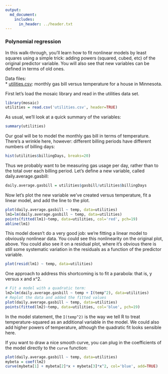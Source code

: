 ```yaml
---
output:
  md_document:
    includes:
      in_header: ../header.txt
---
```


### Polynomial regression

In this walk-through, you'll learn how to fit nonlinear models by least squares using a simple trick: adding powers (squared, cubed, etc) of the original predictor variable.  You will also see that new variables can be defined in terms of old ones.

Data files:  
* [utilities.csv](utilities.csv): monthly gas bill versus temperature for a house in Minnesota.  

First let's load the mosaic library and read in the utilities data set.
```r
library(mosaic)
utilities = read.csv('utilities.csv', header=TRUE)
```

As usual, we'll look at a quick summary of the variables:
```r
summary(utilities)
```

Our goal will be to model the monthly gas bill in terms of temperature.  There's a wrinkle here, however: different billing periods have different numbers of billing days:
```r
hist(utilities$billingDays, breaks=20)
```

Thus we probably want to be measuring gas usage per day, rather than to the total over each billing period.  Let's define a new variable, called daily.average.gasbill:
```r
daily.average.gasbill = utilities$gasbill/utilities$billingDays
```

Now let's plot the new variable we've created versus temperature, fit a linear model, and add the line to the plot.
```r
plot(daily.average.gasbill ~ temp, data=utilities)
lm1=lm(daily.average.gasbill ~ temp, data=utilities)
points(fitted(lm1)~temp, data=utilities, col='red', pch=19)
abline(lm1)
```

This model doesn't do a very good job: we're fitting a linear model to obviously nonlinear data.  You could see this nonlinearity on the original plot, above.  You could also see it on a residual plot, where it's obvious there is still some systematic variation in the residuals as a function of the predictor variable.
```r
plot(resid(lm1) ~ temp, data=utilities)
```

One approach to address this shortcoming is to fit a parabola: that is, y versus x and x^2.
```r
# Fit a model with a quadratic term:
lm2=lm(daily.average.gasbill ~ temp + I(temp^2), data=utilities)
# Replot the data and added the fitted values
plot(daily.average.gasbill ~ temp, data=utilities)
points(fitted(lm2)~temp, data=utilities, col='blue', pch=19)
```

In the model statement, the `I(temp^2)` is the way we tell R to treat temperature-squared as an additional variable in the model.  We could also add higher powers of temperature, although the quadratic fit looks sensible here.

If you want to draw a nice smooth curve, you can plug in the coefficients of the model directly to the `curve` function:
```r
plot(daily.average.gasbill ~ temp, data=utilities)
mybeta = coef(lm2)
curve(mybeta[1] + mybeta[2]*x + mybeta[3]*x^2, col='blue', add=TRUE)
```

